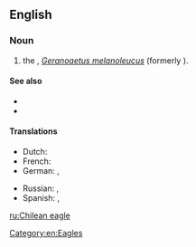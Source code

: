==English==

===Noun===
{{en-noun|head=[[Chilean]] [[eagle]]}}

# the {{vern|black-chested buzzard eagle|pedia=1}}, ''[[Geranoaetus melanoleucus]]'' (formerly {{taxlink|Buteo melanoleucus|species|noshow=1}}).

====See also====
*{{pedialite|Black-chested Buzzard-Eagle}}
*{{specieslite|Geranoaetus melanoleucus}}

====Translations====
{{trans-top|the Black-chested buzzard eagle, Geranoaetus melanoleucus}}
* Dutch: {{t|nl|Chiliarend|m}}
* French: {{t|fr|buse aguia}}
* German: {{t|de|Aguja}}, {{t|de|Blaubussard}}
{{trans-mid}}
* Russian: {{t|ru|агу́йа|m}}, {{t|ru|орли́ный каню́к|m}}
* Spanish: {{t|es|águila mora|m}}, {{t|es|águila real}}
{{trans-bottom}}

[[Category:en:Eagles]]

[[ru:Chilean eagle]]